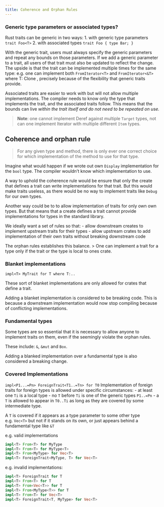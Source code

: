 ```yaml
---
title: Coherence and Orphan Rules
---
```


### Generic type parameters or associated types?

Rust traits can be generic in two ways:
1. with generic type parameters
   `trait Foo<T>`
2. with associated types
   `trait Foo { type Bar; }`


With the generic trait, users must always specify the generic parameters and repeat any bounds on those parameters.
If we add a generic parameter to a trait, all users of that trait must also be updated to reflect the change.
The upside is that the trait can be implemented multiple times for the same type: e.g. one 
can implement both `FromIterator<T>` and `FromIterator<&T>` where T: Clone , 
precisely because of  the flexibility that generic traits provide.

Associated traits are easier to work with but will not allow multiple implementations.
The compiler needs to know only the type that implements the trait, and the associated traits follow. This means that the bounds can live _within the trait itself and do not need to be repeated on use._

> **Note**: one cannot implement Deref against multiple `Target` types, not can one implement Iterator with multiple different `Item` types.


## Coherence and orphan rule

> For any given type and method, there is only ever one correct choice for which implementation of the method to use for that type.

Imagine what would happen if we wrote out own `Display` implementation for the `bool` type. The compiler wouldn't know which implementation to use.


A way to uphold the coherence rule would be ensure that only the create that defines a trait can write implementations for that trait. But this would make traits useless, as there would be no way to implement traits like `Debug` for our own types. 

Another way could be to to allow implementation of traits for only own own types. But that means that a create defines a trait cannot provide implementations for types in the standard library.

We ideally want a set of rules so that:
- allow downstream creates to implement upstream traits for their types
- allow upstream crates to add implementation of their own traits without breaking downstream code

The orphan rules establishes this balance.
> One can implement a trait for a type only if the trait or the type is local to ones crate.

### Blanket implementations

`impl<T> MyTrait for T where T:..`

These sort of blanket implementations are only allowed for crates that define a trait.

Adding a blanket implementation is considered to be breaking code. This is because a downstream implementation would now stop compiling because of conflicting implementations.


### Fundamental types

Some types are so essential that it is necessary to allow anyone to implement traits on them, even if the seemingly violate the orphan rules.

These include: `&`, `&mut` and `Box`.

Adding a blanked implementation over a fundamental type is also considered a breaking change.

### Covered Implementations

`impl<P1...=Pn> ForeignTrait<T1..=Tn> for T0`
Implementation of foreign traits for foreign types is allowed under specific circumstances:
- at least one `Ti` is a local type
- no `T` before `Ti` is one of the generic types `P1..=Pn`
- a `T` is allowed to appear in `T0..Ti` as long as they are covered by some intermediate type.

A `T` is covered if it appears as a type parameter to some other type e.g. `Vec<T>` but not if it stands on its own, or just appears behind a fundamental type like `&T`

e.g. valid implementations

```rust
impl<T> From<T> for MyType
impl<T> From<T> for MyType<T>
impl<T> From<MyType> for Vec<T>
impl<T> ForeignTrait<MyType, T> for Vec<T>
```

e.g. invalid implementations:

```rust
impl<T> ForeignTrait for T
impl<T> From<T> for T
impl<T> From<Vec<T>> for T
impl<T> From<MyType<T>> for T
impl<T> From<T> for Vec<T>
impl<T> ForeignTrait<T, MyType> for Vec<T>
```

